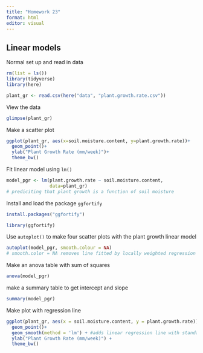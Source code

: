 ```yaml
---
title: "Homework 23"
format: html
editor: visual
---
```


## Linear models

Normal set up and read in data

```r
rm(list = ls())
library(tidyverse)
library(here)

plant_gr <- read.csv(here("data", "plant.growth.rate.csv"))
```

View the data

```r
glimpse(plant_gr)
```

Make a scatter plot

```r
ggplot(plant_gr, aes(x=soil.moisture.content, y=plant.growth.rate))+
  geom_point()+
  ylab("Plant Growth Rate (mm/week)")+
  theme_bw()
```

Fit linear model using `lm()`

```r
model_pgr <- lm(plant.growth.rate ~ soil.moisture.content, 
                data=plant_gr)
# prediciting that plant growth is a function of soil moisture
```

Install and load the package `ggfortify`

```r
install.packages("ggfortify")

library(ggfortify)
```

Use `autoplot()` to make four scatter plots with the plant growth linear model

```r
autoplot(model_pgr, smooth.colour = NA) 
# smooth.color = NA removes line fitted by locally weighted regression
```

Make an anova table with sum of squares

```r
anova(model_pgr)
```

make a summary table to get intercept and slope

```r
summary(model_pgr)
```

Make plot with regression line

```r
ggplot(plant_gr, aes(x = soil.moisture.content, y = plant.growth.rate)) +
  geom_point()+
  geom_smooth(method = 'lm') + #adds linear regression line with standard error
  ylab("Plant Growth Rate (mm/week)") +
  theme_bw()
```
